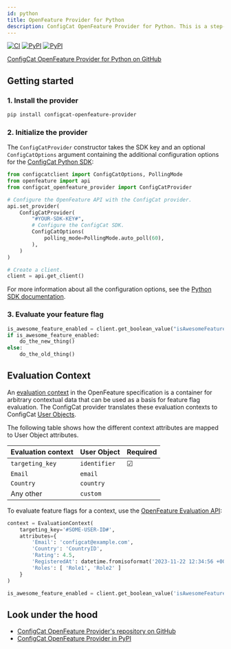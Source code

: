 ```yaml
---
id: python
title: OpenFeature Provider for Python
description: ConfigCat OpenFeature Provider for Python. This is a step-by-step guide on how to use ConfigCat with the OpenFeature Python SDK.
---
```


[![CI](https://github.com/configcat/openfeature-python/actions/workflows/ci.yml/badge.svg?branch=main)](https://github.com/configcat/openfeature-python/actions/workflows/ci.yml) 
[![PyPI](https://img.shields.io/pypi/v/configcat-openfeature-provider.svg)](https://pypi.python.org/pypi/configcat-openfeature-provider)
[![PyPI](https://img.shields.io/pypi/pyversions/configcat-openfeature-provider.svg)](https://pypi.python.org/pypi/configcat-openfeature-provider)

<a href="https://github.com/configcat/openfeature-python" target="_blank">ConfigCat OpenFeature Provider for Python on GitHub</a>

## Getting started

### 1. Install the provider

```bash
pip install configcat-openfeature-provider
```

### 2. Initialize the provider

The `ConfigCatProvider` constructor takes the SDK key and an optional `ConfigCatOptions` argument containing the additional 
configuration options for the [ConfigCat Python SDK](../../python/#creating-the-configcat-client):

```python
from configcatclient import ConfigCatOptions, PollingMode
from openfeature import api
from configcat_openfeature_provider import ConfigCatProvider

# Configure the OpenFeature API with the ConfigCat provider.
api.set_provider(
    ConfigCatProvider(
        "#YOUR-SDK-KEY#",
        # Configure the ConfigCat SDK.
        ConfigCatOptions(
            polling_mode=PollingMode.auto_poll(60),
        ),
    )
)

# Create a client.
client = api.get_client()
```

For more information about all the configuration options, see the [Python SDK documentation](../../python/#creating-the-configcat-client).

### 3. Evaluate your feature flag

```python
is_awesome_feature_enabled = client.get_boolean_value("isAwesomeFeatureEnabled", False)
if is_awesome_feature_enabled:
    do_the_new_thing()
else:
    do_the_old_thing()
```

## Evaluation Context

An <a href="https://openfeature.dev/docs/reference/concepts/evaluation-context" target="_blank">evaluation context</a> in the OpenFeature specification is a container for arbitrary contextual data that can be used as a basis for feature flag evaluation.
The ConfigCat provider translates these evaluation contexts to ConfigCat [User Objects](../../python/#user-object).

The following table shows how the different context attributes are mapped to User Object attributes.

| Evaluation context | User Object  | Required |
| ------------------ | ------------ | -------- |
| `targeting_key`    | `identifier` | &#9745;  | 
| `Email`            | `email`      |          | 
| `Country`          | `country`    |          | 
| Any other          | `custom`     |          | 

To evaluate feature flags for a context, use the <a href="https://openfeature.dev/docs/reference/concepts/evaluation-api/" target="_blank">OpenFeature Evaluation API</a>:

```python
context = EvaluationContext(
    targeting_key='#SOME-USER-ID#',
    attributes={
        'Email': 'configcat@example.com',
        'Country': 'CountryID',
        'Rating': 4.5,
        'RegisteredAt': datetime.fromisoformat('2023-11-22 12:34:56 +00:00'),
        'Roles': [ 'Role1', 'Role2' ]
    }
)

is_awesome_feature_enabled = client.get_boolean_value('isAwesomeFeatureEnabled', False, context);
```

## Look under the hood

- <a href="https://github.com/configcat/openfeature-python" target="_blank">ConfigCat OpenFeature Provider's repository on GitHub</a>
- <a href="https://pypi.org/project/configcat-openfeature-provider/" target="_blank">ConfigCat OpenFeature Provider in PyPI</a>